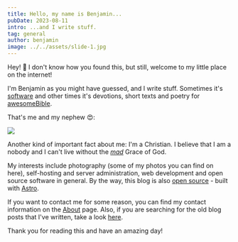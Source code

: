 ```yaml
---
title: Hello, my name is Benjamin...
pubDate: 2023-08-11
intro: ...and I write stuff.
tag: general
author: benjamin
image: ../../assets/slide-1.jpg
---
```


Hey! 👋 I don't know how you found this, but still, welcome to my little place on the internet!

I'm Benjamin as you might have guessed, and I write stuff. Sometimes it's [software](https://github.com/benjaminwolkchen) and other times it's devotions, short texts and poetry for [awesomeBible](https://awesomebible.de).

That's me and my nephew 😍:

![](../../assets/benni_und_levi.jpg)

Another kind of important fact about me: I'm a Christian. I believe that I am a nobody and I can't live without the [*mad*](https://youtu.be/OaJrMhRCwZI) Grace of God.

My interests include photography (some of my photos you can find on here), self-hosting and server administration, web development and open source software in general. By the way, this blog is also [open source](https://github.com/benjaminwolkchen/astro-blog) - built with [Astro](https://astro.build).

If you want to contact me for some reason, you can find my contact information on the [About](/about) page. Also, if you are searching for the old blog posts that I've written, take a look [here](https://old.bendaha.eu.org).

Thank you for reading this and have an amazing day!
